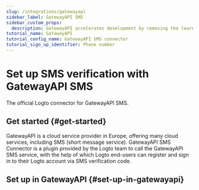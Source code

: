 ```yaml
---
slug: /integrations/gatewayapi
sidebar_label: GatewayAPI SMS
sidebar_custom_props:
  description: GatewayAPI accelerates development by removing the learning curve and guesswork, so you can get down to building right away with our APIs.
tutorial_name: GatewayAPI
tutorial_config_name: GatewayAPI SMS connector
tutorial_sign_up_identifier: Phone number
---
```




# Set up SMS verification with GatewayAPI SMS

The official Logto connector for GatewayAPI SMS.

<GuideTip />

## Get started \{#get-started}

GatewayAPI is a cloud service provider in Europe, offering many cloud services, including SMS (short message service). GatewayAPI SMS Connector is a plugin provided by the Logto team to call the GatewayAPI SMS service, with the help of which Logto end-users can register and sign in to their Logto account via SMS verification code.

## Set up in GatewayAPI \{#set-up-in-gatewayapi}

<Integration />
